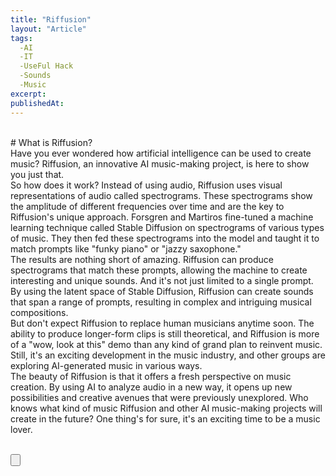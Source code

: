 ```yaml
---
title: "Riffusion"
layout: "Article"
tags:
  -AI 
  -IT
  -UseFul Hack
  -Sounds
  -Music
excerpt:
publishedAt:
---
```

<br/>
# What is Riffusion?
<br/>
Have you ever wondered how artificial intelligence can be used to create music? Riffusion, an innovative AI music-making project, is here to show you just that.
<br/>
So how does it work? Instead of using audio, Riffusion uses visual representations of audio called spectrograms. These spectrograms show the amplitude of different frequencies over time and are the key to Riffusion's unique approach. Forsgren and Martiros fine-tuned a machine learning technique called Stable Diffusion on spectrograms of various types of music. They then fed these spectrograms into the model and taught it to match prompts like "funky piano" or "jazzy saxophone."
<br/>
The results are nothing short of amazing. Riffusion can produce spectrograms that match these prompts, allowing the machine to create interesting and unique sounds. And it's not just limited to a single prompt. By using the latent space of Stable Diffusion, Riffusion can create sounds that span a range of prompts, resulting in complex and intriguing musical compositions.
<br/>
But don't expect Riffusion to replace human musicians anytime soon. The ability to produce longer-form clips is still theoretical, and Riffusion is more of a "wow, look at this" demo than any kind of grand plan to reinvent music. Still, it's an exciting development in the music industry, and other groups are exploring AI-generated music in various ways.
<br/>
The beauty of Riffusion is that it offers a fresh perspective on music creation. By using AI to analyze audio in a new way, it opens up new possibilities and creative avenues that were previously unexplored. Who knows what kind of music Riffusion and other AI music-making projects will create in the future? One thing's for sure, it's an exciting time to be a music lover.
<br/>
<br/>

<Button
  address="https://www.riffusion.com/"
  text="Link to Riffusion"
/>